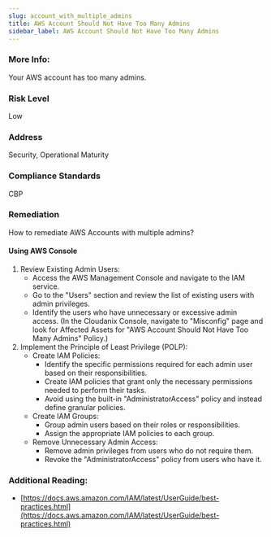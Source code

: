 ```yaml
---
slug: account_with_multiple_admins
title: AWS Account Should Not Have Too Many Admins
sidebar_label: AWS Account Should Not Have Too Many Admins
---
```


### More Info:

Your AWS account has too many admins.

### Risk Level

Low

### Address

Security, Operational Maturity

### Compliance Standards

CBP

### Remediation

How to remediate AWS Accounts with multiple admins?

#### Using AWS Console

1. Review Existing Admin Users:
   - Access the AWS Management Console and navigate to the IAM service.
   - Go to the "Users" section and review the list of existing users with admin privileges.
   - Identify the users who have unnecessary or excessive admin access.
     (In the Cloudanix Console, navigate to "Misconfig" page and look for Affected Assets for "AWS Account Should Not Have Too Many Admins" Policy.)
2. Implement the Principle of Least Privilege (POLP):
   - Create IAM Policies: 
     - Identify the specific permissions required for each admin user based on their responsibilities.
     - Create IAM policies that grant only the necessary permissions needed to perform their tasks.
     - Avoid using the built-in "AdministratorAccess" policy and instead define granular policies.
   - Create IAM Groups: 
     - Group admin users based on their roles or responsibilities.
     - Assign the appropriate IAM policies to each group.
   - Remove Unnecessary Admin Access:
     - Remove admin privileges from users who do not require them.
     - Revoke the "AdministratorAccess" policy from users who have it.

### Additional Reading:

- [https://docs.aws.amazon.com/IAM/latest/UserGuide/best-practices.html](https://docs.aws.amazon.com/IAM/latest/UserGuide/best-practices.html) 


